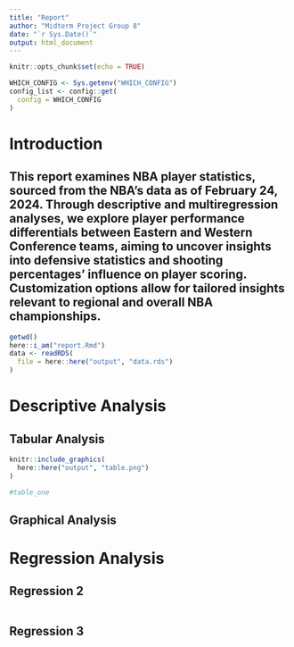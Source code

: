 ```yaml
---
title: "Report"
author: "Midterm Project Group 8"
date: "`r Sys.Date()`"
output: html_document
---
```


```r
knitr::opts_chunk$set(echo = TRUE)
```

```r
WHICH_CONFIG <- Sys.getenv("WHICH_CONFIG")
config_list <- config::get(
  config = WHICH_CONFIG
)
```

# Introduction

## This report examines NBA player statistics, sourced from the NBA's data as of February 24, 2024. Through descriptive and multiregression analyses, we explore player performance differentials between Eastern and Western Conference teams, aiming to uncover insights into defensive statistics and shooting percentages' influence on player scoring. Customization options allow for tailored insights relevant to regional and overall NBA championships.

```r
getwd()
here::i_am("report.Rmd")
data <- readRDS(
  file = here::here("output", "data.rds")
)
```

# Descriptive Analysis

## Tabular Analysis

```r
knitr::include_graphics(
  here::here("output", "table.png")
)

#table_one
```

## Graphical Analysis

# Regression Analysis

## Regression 2

```r

```

## Regression 3

```r

```


